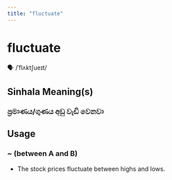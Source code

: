 ```yaml
---
title: "fluctuate"
---
```


# fluctuate

🗣️ /ˈflʌktʃueɪt/

## Sinhala Meaning(s)

### ප්‍රමාණය/ගුණය අඩු වැඩි වෙනවා

## Usage

### ~ (between A and B)

- The stock prices fluctuate between highs and lows.

